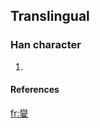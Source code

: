 ==Translingual==
===Han character===
{{Han char|rn=35|rad=夊|as=15|sn=18|four=|canj=火火竹水 (FFHE)}}
# {{defn|Han|sort=夊15}}
====References====
{{Han ref|kx=0245.271|hdz=20871.221|uh=5911|ud=22801}}

[[fr:夑]]